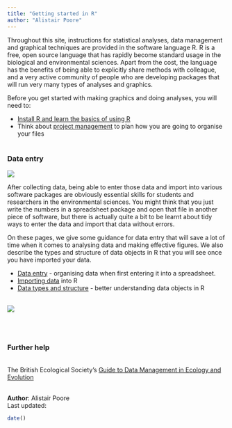 ```yaml
---
title: "Getting started in R"
author: "Alistair Poore"
---
```


Throughout this site, instructions for statistical analyses, data management and graphical techniques are provided in the software language R. R is a free, open source language that has rapidly become standard usage in the biological and environmental sciences. Apart from the cost, the language has the benefits of being able to explicitly share methods with colleague, and a very active community of people who are developing packages that will run very many types of analyses and graphics.

Before you get started with making graphics and doing analyses, you will need to:

* [Install R and learn the basics of using R](http://environmentalcomputing.net/getting-started-with-r/)  
* Think about [project management](http://environmentalcomputing.net/basic-project-management) to plan how you are going to organise your files 
<br><br>

### Data entry

![](images/Sampling.jpg)
<br>

After collecting data, being able to enter those data and import into various software packages are obviously essential skills for students and researchers in the environmental sciences. You might think that you just write the numbers in a spreadsheet package and open that file in another piece of software, but there is actually quite a bit to be learnt about tidy ways to enter the data and import that data without errors.

On these pages, we give some guidance for data entry that will save a lot of time when it comes to analysing data and making effective figures. We also describe the types and structure of data objects in R that you will see once you have imported your data. 

* [Data entry](http://environmentalcomputing.net/data-entry/) - organising data when first entering it into a spreadsheet.  
* [Importing data](http://environmentalcomputing.net/importing-data/) into R  
* [Data types and structure](http://environmentalcomputing.net/data-types-and-structure/) - better understanding data objects in R  
<br>

![](data_entry/Data_entry_image.jpg)

<br><br>

### Further help
<br>
The British Ecological Society's [Guide to Data Management in Ecology and Evolution](http://www.britishecologicalsociety.org/wp-content/uploads/Publ_Data-Management-Booklet.pdf)
<br><br>

**Author**: Alistair Poore
<br>
Last updated:
```r
date()
```
